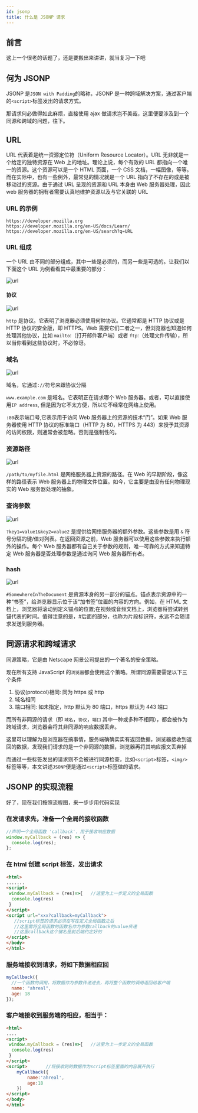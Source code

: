 ```yaml
---
id: jsonp
title: 什么是 JSONP 请求
---
```



## 前言

这上一个很老的话题了，还是要搬出来讲讲，就当复习一下吧

## 何为 JSONP

JSONP 是`JSON with Padding`的略称，JSONP 是一种跨域解决方案，通过客户端的`<script>`标签发出的请求方式。

那请求何必做得如此麻烦，直接使用 ajax 做请求岂不美哉，这里便要涉及到一个同源和跨域的问题，往下。

## URL

URL 代表着是统一资源定位符（Uniform Resource Locator）。URL 无非就是一个给定的独特资源在 Web 上的地址。理论上说，每个有效的 URL 都指向一个唯一的资源。这个资源可以是一个 HTML 页面，一个 CSS 文档，一幅图像，等等。而在实际中，也有一些例外，最常见的情况就是一个 URL 指向了不存在的或是被移动过的资源。由于通过 URL 呈现的资源和 URL 本身由 Web 服务器处理，因此 web 服务器的拥有者需要认真地维护资源以及与它关联的 URL

### URL 的示例

```http
https://developer.mozilla.org
https://developer.mozilla.org/en-US/docs/Learn/
https://developer.mozilla.org/en-US/search?q=URL
```

### URL 组成

一个 URL 由不同的部分组成，其中一些是必须的，而另一些是可选的。让我们以下面这个 URL 为例看看其中最重要的部分：

![url](https://developer.mozilla.org/en-US/docs/Learn/Common_questions/What_is_a_URL/mdn-url-all.png)

#### 协议

![url](https://developer.mozilla.org/en-US/docs/Learn/Common_questions/What_is_a_URL/mdn-url-protocol@x2_update.png)

`http` 是协议。它表明了浏览器必须使用何种协议。它通常都是 HTTP 协议或是 HTTP 协议的安全版，即 HTTPS。Web 需要它们二者之一，但浏览器也知道如何处理其他协议，比如 `mailto`:（打开邮件客户端）或者 `ftp`:（处理文件传输），所以当你看到这些协议时，不必惊讶。

### 域名

![url](https://developer.mozilla.org/en-US/docs/Learn/Common_questions/What_is_a_URL/mdn-url-authority.png)

域名，它通过`://`符号来跟协议分隔

`www.example.com` 是域名。它表明正在请求哪个 Web 服务器。或者，可以直接使用`IP address`, 但是因为它不太方便，所以它不经常在网络上使用。

`:80`表示端口号,它表示用于访问 Web 服务器上的资源的技术“门”。如果 Web 服务器使用 HTTP 协议的标准端口（HTTP 为 80，HTTPS 为 443）来授予其资源的访问权限，则通常会被忽略。否则是强制性的。

### 资源路径

![url](https://developer.mozilla.org/en-US/docs/Learn/Common_questions/What_is_a_URL/mdn-url-path@x2.png)

`/path/to/myfile.html` 是网络服务器上资源的路径。在 Web 的早期阶段，像这样的路径表示 Web 服务器上的物理文件位置。如今，它主要是由没有任何物理现实的 Web 服务器处理的抽象。

### 查询参数

![url](https://developer.mozilla.org/en-US/docs/Learn/Common_questions/What_is_a_URL/mdn-url-parameters@x2.png)

`?key1=value1&key2=value2` 是提供给网络服务器的额外参数。这些参数是用 `&` 符号分隔的键/值对列表。在返回资源之前，Web 服务器可以使用这些参数来执行额外的操作。每个 Web 服务器都有自己关于参数的规则，唯一可靠的方式来知道特定 Web 服务器是否处理参数是通过询问 Web 服务器所有者。

### hash

![url](https://developer.mozilla.org/en-US/docs/Learn/Common_questions/What_is_a_URL/mdn-url-anchor@x2.png)

`#SomewhereInTheDocument` 是资源本身的另一部分的锚点。锚点表示资源中的一种“书签”，给浏览器显示位于该“加书签”位置的内容的方向。例如，在 HTML 文档上，浏览器将滚动到定义锚点的位置;在视频或音频文档上，浏览器将尝试转到锚代表的时间。值得注意的是，#后面的部分，也称为片段标识符，永远不会随请求发送到服务器。

## 同源请求和跨域请求

同源策略，它是由 Netscape 网景公司提出的一个著名的安全策略。

现在所有支持 JavaScript 的`浏览器`都会使用这个策略。所谓同源需要需足以下三个条件

1. 协议(protocol)相同: 同为 https 或 http
2. 域名相同
3. 端口相同: 如未指定，http 默认为 80 端口，https 默认为 443 端口

而所有非同源的请求（即 `域名`，`协议`，`端口` 其中一种或多种不相同），都会被作为跨域请求，浏览器会将其非同源的响应数据丢弃。

这里可以理解为是浏览器在搞事情，服务端确确实实有返回数据，浏览器接收到返回的数据，发现我们请求的是一个非同源的数据，浏览器再将其响应报文丢弃掉

而通过一些标签发出的请求则不会被进行同源检查，比如`<script>`标签，`<img/>`标签等等，本文讲述`JSONP`便是通过`<script>`标签做的请求。

## JSONP 的实现流程

<Thumbnail
  src="/myimage/jsonp1.png"
  alt="Choose either AWS or GCP"
  width="556px"
  height="400px"
/>

好了，现在我们按照流程图，来一步步用代码实现

### 在发请求先，准备一个全局的接收函数

```js
//声明一个全局函数 'callback'，用于接收响应数据
window.myCallback = (res) => {
  console.log(res);
};
```

### 在 html 创建 script 标签，发出请求

```html
<html>
.......
<script>
 window.myCallback = (res)=>{   //这里为上一步定义的全局函数
  console.log(res)
 }
</script>
<script url="xxx?callback=myCallback">
   //script标签的请求必须在写在定义全局函数之后
   //这里需将全局函数的函数名作为参数callback的value传递
   //这里callback这个键名是前后端约定好的
</script>
</body>
</html>
```

### 服务端接收到请求，将如下数据相应回

```js
myCallback({
  //一个函数的调用，将数据作为参数传递进去，再将整个函数的调用返回给客户端
  name: "ahreal",
  age: 18
});
```

### 客户端接收到服务端的相应，相当于：

```html
<html>
....
<script>
 window.myCallback = (res)=>{   //这里为上一步定义的全局函数
  console.log(res)
 }
</script>
<script>       //将接收到的数据作为script标签里面的内容展开执行
    myCallback({
        name:'ahreal',
        age:18
    })
</script>
</body>
</html>
```


